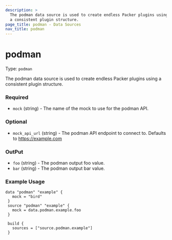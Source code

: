 ```yaml
---
description: >
  The podman data source is used to create endless Packer plugins using
  a consistent plugin structure.
page_title: podman - Data Sources
nav_title: podman
---
```


# podman

Type: `podman`

<!--
  Include a short description about the data source. This is a good place
  to call out what the data source does, and any requirements for the given
  data source environment. See https://www.packer.io/docs/datasources/amazon-ami
-->

The podman data source is used to create endless Packer plugins using
a consistent plugin structure.


<!-- Data source Configuration Fields -->

### Required

- `mock` (string) - The name of the mock to use for the podman API.


<!--
  Optional Configuration Fields

  Configuration options that are not required or have reasonable defaults
  should be listed under the optionals section. Defaults values should be
  noted in the description of the field
-->

### Optional

- `mock_api_url` (string) - The podman API endpoint to connect to.
  Defaults to https://example.com



<!--
  A basic example on the usage of the data source. Multiple examples
  can be provided to highlight various build configurations.

-->

### OutPut

- `foo` (string) - The podman output foo value.
- `bar` (string) - The podman output bar value.

<!--
  A basic example on the usage of the data source. Multiple examples
  can be provided to highlight various build configurations.

-->

### Example Usage


```hcl
data "podman" "example" {
   mock = "bird"
 }
 source "podman" "example" {
   mock = data.podman.example.foo
 }

 build {
   sources = ["source.podman.example"]
 }
```


